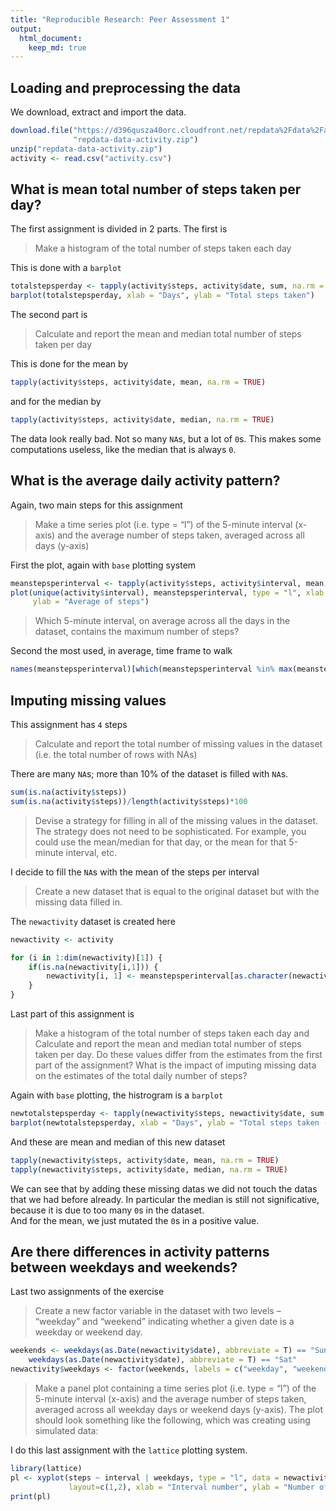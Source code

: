 ```yaml
---
title: "Reproducible Research: Peer Assessment 1"
output: 
  html_document: 
    keep_md: true
---
```



## Loading and preprocessing the data

We download, extract and import the data.
```r
download.file("https://d396qusza40orc.cloudfront.net/repdata%2Fdata%2Factivity.zip",
              "repdata-data-activity.zip")
unzip("repdata-data-activity.zip")
activity <- read.csv("activity.csv")
```


## What is mean total number of steps taken per day?

The first assignment is divided in 2 parts. The first is
 
 > Make a histogram of the total number of steps taken each day

This is done with a `barplot`
```r
totalstepsperday <- tapply(activity$steps, activity$date, sum, na.rm = TRUE)
barplot(totalstepsperday, xlab = "Days", ylab = "Total steps taken")
```

The second part is 

 > Calculate and report the mean and median total number of steps taken
per day

This is done for the mean by
```r
tapply(activity$steps, activity$date, mean, na.rm = TRUE)
```
and for the median by
```r
tapply(activity$steps, activity$date, median, na.rm = TRUE)
```
The data look really bad. Not so many `NA`s, but a lot of `0`s.
This makes some computations useless, like the median that is always `0`.

## What is the average daily activity pattern?

Again, two main steps for this assignment

 > Make a time series plot (i.e. type = "l") of the 5-minute interval (x-axis)
and the average number of steps taken, averaged across all days (y-axis)

First the plot, again with `base` plotting system

```r
meanstepsperinterval <- tapply(activity$steps, activity$interval, mean, na.rm = TRUE)
plot(unique(activity$interval), meanstepsperinterval, type = "l", xlab = "Interval number",
     ylab = "Average of steps")
```

 > Which 5-minute interval, on average across all the days in the dataset,
contains the maximum number of steps?

Second the most used, in average, time frame to walk

```r
names(meanstepsperinterval)[which(meanstepsperinterval %in% max(meanstepsperinterval))]
```

## Imputing missing values
This assignment has `4` steps

 > Calculate and report the total number of missing values in the dataset
 (i.e. the total number of rows with NAs)

There are many `NA`s; more than 10% of the dataset is filled with `NA`s.
```r
sum(is.na(activity$steps))
sum(is.na(activity$steps))/length(activity$steps)*100
```


 > Devise a strategy for filling in all of the missing values in the dataset.
 The strategy does not need to be sophisticated. 
 For example, you could use the mean/median for that day, or the mean for that 5-minute interval, etc.

I decide to fill the `NA`s with the mean of the steps per interval

 > Create a new dataset that is equal to the original dataset but with the missing data filled in.

The `newactivity` dataset is created here

```r
newactivity <- activity

for (i in 1:dim(newactivity)[1]) {
    if(is.na(newactivity[i,1])) {
        newactivity[i, 1] <- meanstepsperinterval[as.character(newactivity[i,3])]
    }
}
```

Last part of this assignment is

 > Make a histogram of the total number of steps taken each day and Calculate and report the mean and median total number of steps taken per day. 
 Do these values differ from the estimates from the first part of the assignment?
 What is the impact of imputing missing data on the estimates of the total
daily number of steps?

Again with `base` plotting, the histrogram is a `barplot`

```r
newtotalstepsperday <- tapply(newactivity$steps, newactivity$date, sum, na.rm = TRUE)
barplot(newtotalstepsperday, xlab = "Days", ylab = "Total steps taken - filled database")
```

And these are mean and median of this new dataset

```r
tapply(newactivity$steps, activity$date, mean, na.rm = TRUE)
tapply(newactivity$steps, activity$date, median, na.rm = TRUE)
```

We can see that by adding these missing datas we did not touch the datas that we 
had before already. In particular the median is still not significative, because
it is due to too many `0`s in the dataset.  
And for the mean, we just mutated the `0`s in a positive value.

## Are there differences in activity patterns between weekdays and weekends?
Last two assignments of the exercise

> Create a new factor variable in the dataset with two levels – “weekday”
and “weekend” indicating whether a given date is a weekday or weekend
day.

```r

weekends <- weekdays(as.Date(newactivity$date), abbreviate = T) == "Sun" |
    weekdays(as.Date(newactivity$date), abbreviate = T) == "Sat"
newactivity$weekdays <- factor(weekends, labels = c("weekday", "weekend"))
```


 > Make a panel plot containing a time series plot (i.e. type = "l") of the
5-minute interval (x-axis) and the average number of steps taken, averaged
across all weekday days or weekend days (y-axis). The plot should look
something like the following, which was creating using simulated data:

I do this last assignment with the `lattice` plotting system.
```r
library(lattice) 
pl <- xyplot(steps ~ interval | weekdays, type = "l", data = newactivity,
             layout=c(1,2), xlab = "Interval number", ylab = "Number of steps")
print(pl)
```